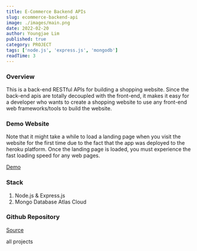 ```yaml
---
title: E-Commerce Backend APIs
slug: ecommerce-backend-api
image: ./images/main.png
date: 2022-02-20
author: Youngjae Lim
published: true
category: PROJECT
tags: ['node.js', 'express.js', 'mongodb']
readTime: 3
---
```



### Overview

This is a back-end RESTful APIs for building a shopping website. Since the back-end apis are totally decoupled with the front-end, it makes it easy for a developer who wants to create a shopping website to use any front-end web frameworks/tools to build the website.

### Demo Website

Note that it might take a while to load a landing page when you visit the website for the first time due to the fact that the app was deployed to the heroku platform. Once the landing page is loaded, you must experience the fast loading speed for any web pages.

[Demo](https://ecommerce-api-prod.herokuapp.com/)

### Stack

1. Node.js & Express.js
2. Mongo Database Atlas Cloud

### Github Repository

[Source](https://github.com/youngjae-lim/ecommerce-api)

<Link to='/projects' className='btn center-btn'>
  all projects
</Link>
